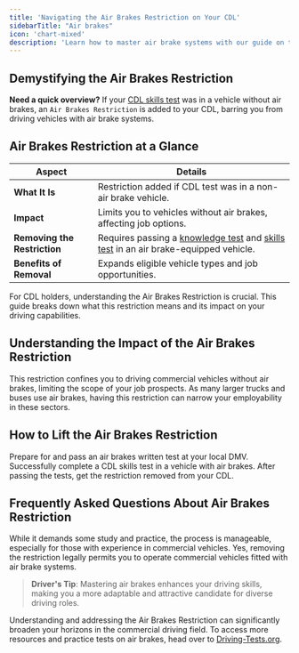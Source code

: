 ```yaml
---
title: 'Navigating the Air Brakes Restriction on Your CDL'
sidebarTitle: "Air brakes"
icon: 'chart-mixed'
description: 'Learn how to master air brake systems with our guide on the Air Brakes Endorsement, offering essential tips for maintenance, usage, and CDL test procedures.'
---
```


## Demystifying the Air Brakes Restriction

<Tip>**Need a quick overview?** If your [CDL skills test](/essentials/skills-test) was in a vehicle without air brakes, an <code>Air Brakes Restriction</code> is added to your CDL, barring you from driving vehicles with air brake systems.</Tip>

## Air Brakes Restriction at a Glance

| **Aspect** | **Details** |
|------------|-------------|
| **What It Is** | Restriction added if CDL test was in a non-air brake vehicle. |
| **Impact** | Limits you to vehicles without air brakes, affecting job options. |
| **Removing the Restriction** | Requires passing a [knowledge test](/essentials/written-tests/air-brakes) and [skills test](/essentials/skills-test) in an air brake-equipped vehicle. |
| **Benefits of Removal** | Expands eligible vehicle types and job opportunities. |

For CDL holders, understanding the Air Brakes Restriction is crucial. This guide breaks down what this restriction means and its impact on your driving capabilities.

## Understanding the Impact of the Air Brakes Restriction

<CardGroup cols={2}>
  <Card title="Vehicle Type Limitation" icon="ban">
    This restriction confines you to driving commercial vehicles without air brakes, limiting the scope of your job prospects.
  </Card>

  <Card title="Employment Opportunities" icon="briefcase">
    As many larger trucks and buses use air brakes, having this restriction can narrow your employability in these sectors.
  </Card>
</CardGroup>

## How to Lift the Air Brakes Restriction

<Steps>
  <Step title="Knowledge Test on Air Brakes">
    Prepare for and pass an air brakes written test at your local DMV.
  </Step>

  <Step title="Skill Test in an Air Brake-Equipped Vehicle">
    Successfully complete a CDL skills test in a vehicle with air brakes.
  </Step>

  <Step title="Update Your CDL">
    After passing the tests, get the restriction removed from your CDL.
  </Step>
</Steps>

## Frequently Asked Questions About Air Brakes Restriction

<AccordionGroup>
  <Accordion title="Is removing the restriction challenging?">
    While it demands some study and practice, the process is manageable, especially for those with experience in commercial vehicles.
  </Accordion>

  <Accordion title="Can I drive any air brake-equipped vehicle post-removal?">
    Yes, removing the restriction legally permits you to operate commercial vehicles fitted with air brake systems.
  </Accordion>
</AccordionGroup>

> **Driver's Tip**: Mastering air brakes enhances your driving skills, making you a more adaptable and attractive candidate for diverse driving roles.


Understanding and addressing the Air Brakes Restriction can significantly broaden your horizons in the commercial driving field. To access more resources and practice tests on air brakes, head over to [Driving-Tests.org](https://driving-tests.org).

<Snippet file="cdl-premium.mdx" />
